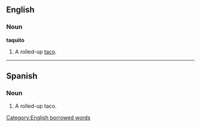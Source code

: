 ==English==

===Noun===
'''taquito'''
# A rolled-up [[taco]].

----
==Spanish==

===Noun===
# A rolled-up taco.

[[Category:English borrowed words]]